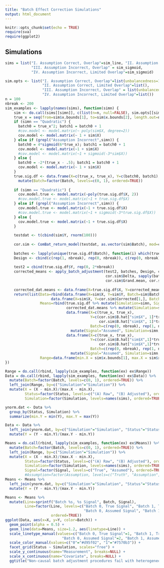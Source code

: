 ```yaml
---
title: "Batch Effect Correction Simulations"
output: html_document
---
```


```r
knitr::opts_chunk$set(echo = TRUE)
require(sva)
require(ggplot2)
```

## Simulations

```r
sims = list("I. Assumption Correct, Overlap"=sim_line, "II. Assumption Correct, Limited Overlap"=sim_line, 
            "III. Assumption Incorrect, Overlap" = sim_sigmoid,
            "IV. Assumption Incorrect, Limited Overlap"=sim_sigmoid)

sim.opts <- list("I. Assumption Correct, Overlap"=list(unbalancedness=1),
                 "II. Assumption Correct, Limited Overlap"=list(), 
                 "III. Assumption Incorrect, Overlap" = list(unbalancedness=1),
                 "IV. Assumption Incorrect, Limited Overlap"=list())
n = 100
nbreak <- 200
sim_examples <- lapply(names(sims), function(simn) {
    sim <- do.call(sims[[simn]], c(list(n=n, null=FALSE), sim.opts[[simn]]))
    true_x = seq(from=sim$x.bounds[1], to=sim$x.bounds[2], length.out=nbreak)
    if (simn == "Quadratic") {
      batch0 = true_x^2; batch1 = batch0 + 1
      #cov.model <- model.matrix(~ poly(sim$X, degree=2))
      cov.model <- model.matrix(~ 1 + sim$X)
    } else if (grepl("Assumption Incorrect",simn)) {
      batch0 = 4*sigmoid(6*true_x); batch1 = batch0 + 1
      cov.model <- model.matrix(~1 + sim$X)
      #cov.model <- model.matrix(~1 + sigmoid(-3*sim$X))
    } else {
      batch0 = -2*(true_x - .5); batch1 = batch0 + 1
      cov.model <- model.matrix(~ 1 + sim$X)
    }
    true.sig.df <- data.frame(X=c(true_x, true_x), Y=c(batch0, batch1), Batch=c(rep(0, nbreak), rep(1, nbreak))) %>%
      mutate(Batch=factor(Batch, levels=c(0, 1), ordered=TRUE))
    
    if (simn == "Quadratic") {
      cov.model.true <- model.matrix(~poly(true.sig.df$X, 2))
      #cov.model.true <- model.matrix(~1 + true.sig.df$X)
    } else if (grepl("Assumption Incorrect",simn)) {
      cov.model.true <- model.matrix(~1 + true.sig.df$X)
      #cov.model.true <- model.matrix(~1 + sigmoid(-3*true.sig.df$X))
    } else {
      cov.model.true <- model.matrix(~1 + true.sig.df$X)
    }
    
    testdat <- t(cbind(sim$Y, rnorm(100)))
    
    cor.sim <- ComBat_return_model(testdat, as.vector(sim$Batch), mod=cov.model)
    
    batches <- lapply(unique(true.sig.df$Batch), function(i) which(true.sig.df$Batch == i))
    Design <- cbind(c(rep(1, nbreak), rep(0, nbreak)), c(rep(0, nbreak), rep(1, nbreak)))
    
    test2 = cbind(true.sig.df$Y, rep(0, 2*nbreak))
    corrected_means <- apply_batch_adjustment(test2, batches, Design, cor.sim$Gamma,
                                              cor.sim$Delta, sapply(batches, function(i) {length(i)}), cor.sim$Var,
                                              cor.sim$Grand.mean, cor.sim$B.hat, cov.model.true)
    
    corrected_dat.means <- data.frame(X=true.sig.df$X, Y=corrected_means[,1], Batch=true.sig.df$Batch)
    return(list(Data=rbind(data.frame(X=sim$X, Y=sim$Y, Batch=sim$Batch) %>% mutate(Simulation=simn, Status="(A) Raw"),
                     data.frame(X=sim$X, Y=cor.sim$Corrected[1,], Batch=sim$Batch) %>% mutate(Simulation=simn, Status="(B) Adjusted")), 
                Means=rbind(true.sig.df %>% mutate(Simulation=simn, Signal="True", Status="(A) Raw"),
                            corrected_dat.means %>% mutate(Simulation=simn, Signal="True", Status="(B) Adjusted"),
                            data.frame(X=c(true_x, true_x),
                                       Y=c(cor.sim$B.hat["sim$X", 1]*true_x + cor.sim$B.hat["batch0",1],
                                           cor.sim$B.hat["sim$X", 1]*true_x + cor.sim$B.hat["batch1",1]),
                                       Batch=c(rep(0, nbreak), rep(1, nbreak))) %>% 
                              mutate(Signal="Assumed", Simulation=simn, Status="(A) Raw"),
                            data.frame(X=c(true_x, true_x),
                                       Y=c(cor.sim$B.hat["sim$X",1]*true_x + cor.sim$Grand.mean[,1],
                                           cor.sim$B.hat["sim$X",1]*true_x + cor.sim$Grand.mean[,1]),
                                       Batch=c(rep(0, nbreak), rep(1, nbreak))) %>% 
                              mutate(Signal="Assumed", Simulation=simn, Status="(B) Adjusted")),
                Range=data.frame(min.X = sim$x.bounds[1], max.X = sim$x.bounds[2], Simulation=simn)))
})

Range = do.call(rbind, lapply(sim_examples, function(ex) ex$Range))
Data = do.call(rbind, lapply(sim_examples, function(ex) ex$Data)) %>%
  mutate(Batch=factor(Batch, levels=c(0, 1), ordered=TRUE)) %>%
  left_join(Range, by=c("Simulation"="Simulation")) %>%
  mutate(X = (X - min.X)/(max.X - min.X),
         Status=factor(Status, levels=c("(A) Raw", "(B) Adjusted"), ordered=TRUE),
         Simulation=factor(Simulation, levels=names(sims), ordered=TRUE))

ynorm.dat <- Data %>% 
  group_by(Status, Simulation) %>%
  summarize(min.Y = min(Y), max.Y = max(Y))

Data <- Data %>%
  left_join(ynorm.dat, by=c("Simulation"="Simulation", "Status"="Status")) %>%
  mutate(Y = (Y - min.Y)/(max.Y - min.Y))

Means = do.call(rbind, lapply(sim_examples, function(ex) ex$Means)) %>%
  mutate(Batch=factor(Batch, levels=c(0, 1), ordered=TRUE)) %>%
  left_join(Range, by=c("Simulation"="Simulation")) %>%
  mutate(X = (X - min.X)/(max.X - min.X),
         Status=factor(Status, levels=c("(A) Raw", "(B) Adjusted"), ordered=TRUE),
         Simulation=factor(Simulation, levels=names(sims), ordered=TRUE),
         Signal=factor(Signal, levels=c("True", "Assumed"), ordered=TRUE))#,
         #Assumption=factor(Assumption, levels=c("Truth", "Assumption", ordered=TRUE)))
Means <- Means %>%
  left_join(ynorm.dat, by=c("Simulation"="Simulation", "Status"="Status")) %>%
  mutate(Y = (Y - min.Y)/(max.Y - min.Y))

```

```r

Means <- Means %>%
  mutate(Line=sprintf("Batch %s, %s Signal", Batch, Signal),
         Line=factor(Line, levels=c("Batch 0, True Signal", "Batch 1, True Signal",
                                    "Batch 0, Assumed Signal", "Batch 1, Assumed Signal"),
                     ordered=TRUE))
ggplot(Data, aes(x=X, y=Y, color=Batch)) +
  geom_point(alpha = 0.5) +
  geom_line(data=Means, size=1.2, aes(linetype=Line)) +
  scale_linetype_manual(values=c("Batch 0, True Signal"=1, "Batch 1, True Signal"=1,
                          "Batch 0, Assumed Signal"=2, "Batch 1, Assumed Signal"=3)) +
  scale_color_manual(values=c("0"="#d95f02", "1"="#7570b3")) +
  facet_grid(Status ~ Simulation, scales="free") +
  scale_y_continuous(name="Measurement", breaks=NULL) +
  scale_x_continuous(name="Covariate", breaks=NULL) +
  ggtitle("Non-causal batch adjustment procedures fail with heterogeneous covariate distributions")
```